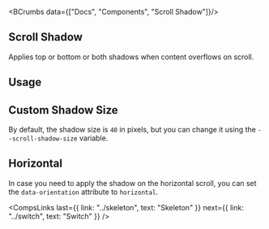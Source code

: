 
<BCrumbs data={["Docs", "Components", "Scroll Shadow"]}/>

<Article>

# Scroll Shadow 

Applies top or bottom or both shadows when content overflows on scroll.

## Usage

<CodePreview code={scrollShadowCodes.usage} />

## Custom Shadow Size

By default, the shadow size is `40` in pixels, but you can change it using the `--scroll-shadow-size` variable.

<CodePreview code={scrollShadowCodes.customShadowSize} />

## Horizontal 

In case you need to apply the shadow on the horizontal scroll, you can set the `data-orientation` attribute to `horizontal`.

<CodePreview code={scrollShadowCodes.horizontal} />

<CompsLinks
  last={{ link: "../skeleton", text: "Skeleton" }}
  next={{ link: "../switch", text: "Switch" }}
/>

</Article>
